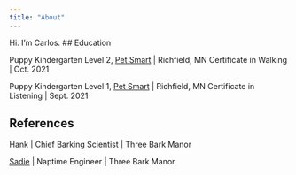 ```yaml
---
title: "About"
---
```


Hi. I'm Carlos.
## Education

Puppy Kindergarten Level 2, [Pet Smart](https://www.petsmart.com/) | Richfield, MN
Certificate in Walking | Oct. 2021

Puppy Kindergarten Level 1, [Pet Smart](https://www.petsmart.com/) | Richfield, MN
Certificate in Listening | Sept. 2021


## References

Hank | Chief Barking Scientist | Three Bark Manor

[Sadie](https://sadie-dog.netlify.app/) | Naptime Engineer | Three Bark Manor
